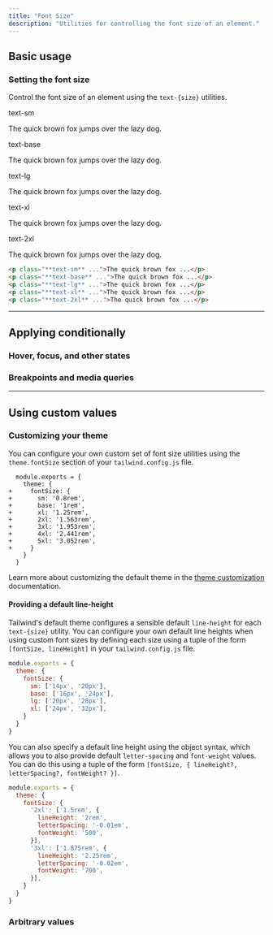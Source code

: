 ```yaml
---
title: "Font Size"
description: "Utilities for controlling the font size of an element."
---
```




## Basic usage

### Setting the font size

Control the font size of an element using the `text-{size}` utilities.

<Example>
  <div class="flex flex-col gap-8">
    <div>
      <span class="font-medium text-sm text-slate-500 font-mono mb-3 dark:text-slate-400">text-sm</span>
      <p class="text-sm font-medium text-slate-900 dark:text-slate-200">
        The quick brown fox jumps over the lazy dog.
      </p>
    </div>
    <div>
      <span class="font-medium text-sm text-slate-500 font-mono mb-3 dark:text-slate-400">text-base</span>
      <p class="text-base font-medium text-slate-900 dark:text-slate-200">
        The quick brown fox jumps over the lazy dog.
      </p>
    </div>
    <div>
      <span class="font-medium text-sm text-slate-500 font-mono mb-3 dark:text-slate-400">text-lg</span>
      <p class="text-lg font-medium text-slate-900 dark:text-slate-200">
        The quick brown fox jumps over the lazy dog.
      </p>
    </div>
    <div>
      <span class="font-medium text-sm text-slate-500 font-mono mb-3 dark:text-slate-400">text-xl</span>
      <p class="text-xl font-medium text-slate-900 dark:text-slate-200">
        The quick brown fox jumps over the lazy dog.
      </p>
    </div>
    <div>
      <span class="font-medium text-sm text-slate-500 font-mono mb-3 dark:text-slate-400">text-2xl</span>
      <p class="text-2xl font-medium text-slate-900 dark:text-slate-200">
        The quick brown fox jumps over the lazy dog.
      </p>
    </div>
  </div>
</Example>

```html
<p class="**text-sm** ...">The quick brown fox ...</p>
<p class="**text-base** ...">The quick brown fox ...</p>
<p class="**text-lg** ...">The quick brown fox ...</p>
<p class="**text-xl** ...">The quick brown fox ...</p>
<p class="**text-2xl** ...">The quick brown fox ...</p>
```

---

## <Heading ignore>Applying conditionally</Heading>

### <Heading ignore>Hover, focus, and other states</Heading>

<HoverFocusAndOtherStates defaultClass="text-sm" featuredClass="text-base" element="p" />

### <Heading ignore>Breakpoints and media queries</Heading>

<BreakpointsAndMediaQueries defaultClass="text-sm" featuredClass="text-base" element="p" />

---

## Using custom values

### Customizing your theme

You can configure your own custom set of font size utilities using the `theme.fontSize` section of your `tailwind.config.js` file.

```diff-js tailwind.config.js
  module.exports = {
    theme: {
+     fontSize: {
+       sm: '0.8rem',
+       base: '1rem',
+       xl: '1.25rem',
+       2xl: '1.563rem',
+       3xl: '1.953rem',
+       4xl: '2.441rem',
+       5xl: '3.052rem',
+     }
    }
  }
```

Learn more about customizing the default theme in the [theme customization](/docs/theme#customizing-the-default-theme) documentation.

#### Providing a default line-height

Tailwind's default theme configures a sensible default `line-height` for each `text-{size}` utility. You can configure your own default line heights when using custom font sizes by defining each size using a tuple of the form `[fontSize, lineHeight]` in your `tailwind.config.js` file.

```js tailwind.config.js
module.exports = {
  theme: {
    fontSize: {
      sm: ['14px', '20px'],
      base: ['16px', '24px'],
      lg: ['20px', '28px'],
      xl: ['24px', '32px'],
    }
  }
}
```

You can also specify a default line height using the object syntax, which allows you to also provide default `letter-spacing` and `font-weight` values. You can do this using a tuple of the form `[fontSize, { lineHeight?, letterSpacing?, fontWeight? }]`.

```js tailwind.config.js
module.exports = {
  theme: {
    fontSize: {
      '2xl': ['1.5rem', {
        lineHeight: '2rem',
        letterSpacing: '-0.01em',
        fontWeight: '500',
      }],
      '3xl': ['1.875rem', {
        lineHeight: '2.25rem',
        letterSpacing: '-0.02em',
        fontWeight: '700',
      }],
    }
  }
}
```

### Arbitrary values

<ArbitraryValues property="font-size" featuredClass="text-[14px]" element="p" />

